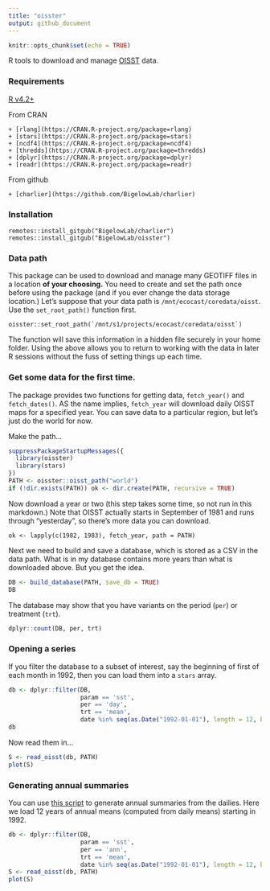 ```yaml
---
title: "oisster"
output: github_document
---
```


```r
knitr::opts_chunk$set(echo = TRUE)
```

R tools to download and manage [OISST](https://psl.noaa.gov/data/gridded/data.noaa.oisst.v2.highres.html) data.

### Requirements

[R v4.2+](https://www.r-project.org/)

From CRAN

    + [rlang](https://CRAN.R-project.org/package=rlang)
    + [stars](https://CRAN.R-project.org/package=stars)
    + [ncdf4](https://CRAN.R-project.org/package=ncdf4)
    + [thredds](https://CRAN.R-project.org/package=thredds)
    + [dplyr](https://CRAN.R-project.org/package=dplyr)
    + [readr](https://CRAN.R-project.org/package=readr)
    
From github

    + [charlier](https://github.com/BigelowLab/charlier)
    
### Installation

```
remotes::install_gitgub("BigelowLab/charlier")
remotes::install_gitgub("BigelowLab/oisster")
```

### Data path

This package can be used to download and manage many GEOTIFF files in a location **of your choosing.** You need to create and set the path once before using the package (and if you ever change the data storage location.)  Let's suppose that your data path is `/mnt/ecocast/coredata/oisst`.  Use the `set_root_path()` function first.

```
oisster::set_root_path(`/mnt/s1/projects/ecocast/coredata/oisst`)
```

The function will save this information in a hidden file securely in your home folder. Using the above allows you to return to working with the data in later R sessions without the fuss of setting things up each time.  

### Get some data for the first time.

The package provides two functions for getting data, `fetch_year()` and `fetch_dates()`.  AS the name implies, `fetch_year` will download daily OISST maps for a specified year.  You can save data to a particular region, but let's just do the world for now.

Make the path...

```r
suppressPackageStartupMessages({
  library(oisster)
  library(stars)
})
PATH <- oisster::oisst_path("world")
if (!dir.exists(PATH)) ok <- dir.create(PATH, recursive = TRUE)
```

Now download a year or two (this step takes some time, so not run in this markdown.) Note that OISST actually starts in September of 1981 and runs through "yesterday", so there's more data you can download.

```
ok <- lapply(c(1982, 1983), fetch_year, path = PATH)
```

Next we need to build and save a database, which is stored as a CSV in the data path.  What is in my database contains more years than what is downloaded above.  But you get the idea.

```r
DB <- build_database(PATH, save_db = TRUE)
DB
```

The database may show that you have variants on the period (`per`) or treatment (`trt`).

```r
dplyr::count(DB, per, trt)
```
### Opening a series

If you filter the database to a subset of interest, say the beginning of first of each month in 1992, then you can load them into a `stars` array.

```r
db <- dplyr::filter(DB,
                    param == 'sst',
                    per == 'day',
                    trt == 'mean',
                    date %in% seq(as.Date("1992-01-01"), length = 12, by = "month"))
db
```


Now read them in...

```r
S <- read_oisst(db, PATH)
plot(S)
```


### Generating annual summaries

You can use [this script](inst/scripts/annual_summaries.R) to generate annual summaries from the dailies.  Here we load 12 years of annual means (computed from daily means) starting in 1992.

```r
db <- dplyr::filter(DB,
                    param == 'sst',
                    per == 'ann',
                    trt == 'mean',
                    date %in% seq(as.Date("1992-01-01"), length = 12, by = "year"))
S <- read_oisst(db, PATH)
plot(S)
```
